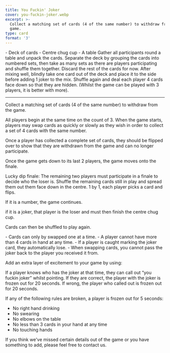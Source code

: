 ```yaml
---
title: You Fuckin' Joker
cover: you-fuckin-joker.webp
excerpt: >-
  Collect a matching set of cards (4 of the same number) to withdraw from the
  game.
type: card
format: '3'
---
```


<GameHero
  cover="/BeerGoggleGames/images/you-fuckin-joker.webp"
  alt="You Fuckin' Joker"
/>

<GameSection title="Equipment" icon="/BeerGoggleGames/images/liquor.webp">
-   Deck of cards
-   Centre chug cup
-   A table
</GameSection>

<GameSection title="Setup" icon="/BeerGoggleGames/images/settings.webp">
Gather all participants round a table and unpack the cards. Separate the deck by grouping the cards into numbered sets, then take as many sets as there are players participating and shuffle them together. Discard the rest of the cards for now. After mixing well, blindly take one card out of the deck and place it to the side before adding 1 joker to the mix. Shuffle again and deal each player 4 cards face down so that they are hidden. (Whilst the game can be played with 3 players, it is better with more).

* * *
</GameSection>

<GameSection title="Aim of the Game" icon="/BeerGoggleGames/images/target.webp">
<p>Collect a matching set of cards (4 of the same number) to withdraw from the game.</p>
</GameSection>

<GameSection title="How to Play" icon="/BeerGoggleGames/images/question.webp">
All players begin at the same time on the count of 3. When the game starts, players may swap cards as quickly or slowly as they wish in order to collect a set of 4 cards with the same number.

Once a player has collected a complete set of cards, they should be flipped over to show that they are withdrawn from the game and can no longer participate.

Once the game gets down to its last 2 players, the game moves onto the finale.

Lucky dip finale: The remaining two players must participate in a finale to decide who the loser is. Shuffle the remaining cards still in play and spread them out them face down in the centre. 1 by 1, each player picks a card and flips.

If it is a number, the game continues.

if it is a joker, that player is the loser and must then finish the centre chug cup.

Cards can then be shuffled to play again.
</GameSection>

<GameSection title="Rules" icon="/BeerGoggleGames/images/rules.webp">
-   Cards can only by swapped one at a time.
-   A player cannot have more than 4 cards in hand at any time.
-   If a player is caught marking the joker card, they automatically lose.
-   When swapping cards, you cannot pass the joker back to the player you received it from.
</GameSection>

<GameSection title="Special Edition" icon="/BeerGoggleGames/images/special.webp">
<p>Add an extra layer of excitement to your game by using:</p>
</GameSection>

<GameSection title="**Frozen out**" icon="/BeerGoggleGames/images/question.webp">
If a player knows who has the joker at that time, they can call out “you fuckin joker” whilst pointing. If they are correct, the player with the joker is frozen out for 20 seconds. If wrong, the player who called out is frozen out for 20 seconds.

If any of the following rules are broken, a player is frozen out for 5 seconds:

-   No right hand drinking
-   No swearing
-   No elbows on the table
-   No less than 3 cards in your hand at any time
-   No touching hands
</GameSection>

<ShareButtons title="You Fuckin' Joker" />

<FeedbackCard>
<p>If you think we've missed certain details out of the game or you have something to add, please feel free to contact us.</p>
</FeedbackCard>
